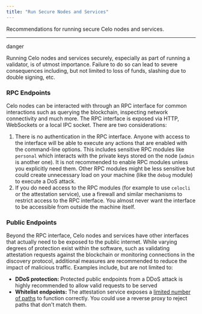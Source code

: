 ```yaml
---
title: "Run Secure Nodes and Services"
---
```


Recommendations for running secure Celo nodes and services.

---

danger

Running Celo nodes and services securely, especially as part of running a validator, is of utmost importance. Failure to do so can lead to severe consequences including, but not limited to loss of funds, slashing due to double signing, etc.

### RPC Endpoints[](#rpc-endpoints "Direct link to heading")

Celo nodes can be interacted with through an RPC interface for common interactions such as querying the blockchain, inspecting network connectivity and much more. The RPC interface is exposed via HTTP, WebSockets or a local IPC socket. There are two considerations:

1. There is no authentication in the RPC interface. Anyone with access to the interface will be able to execute any actions that are enabled with the command-line options. This includes sensitive RPC modules like `personal` which interacts with the private keys stored on the node (`admin` is another one). It is not recommended to enable RPC modules unless you explicitly need them. Other RPC modules might be less sensitive but could create unnecessary load on your machine (like the `debug` module) to execute a DoS attack.
2. If you do need access to the RPC modules (for example to use `celocli` or the attestation service), use a firewall and similar mechanisms to restrict access to the RPC interface. You almost never want the interface to be accessible from outside the machine itself.

### Public Endpoints[](#public-endpoints "Direct link to heading")

Beyond the RPC interface, Celo nodes and services have other interfaces that actually need to be exposed to the public internet. While varying degrees of protection exist within the software, such as validating attestation requests against the blockchain or monitoring connections in the discovery protocol, additional measures are recommended to reduce the impact of malicious traffic. Examples include, but are not limited to:

* **DDoS protection:** Protected public endpoints from a DDoS attack is highly recommended to allow valid requests to be served
* **Whitelist endpoints:** The attestation service exposes a [limited number of paths](https://github.com/celo-org/celo-monorepo/blob/master/packages/attestation-service/src/index.ts#L34) to function correctly. You could use a reverse proxy to reject paths that don't match them.